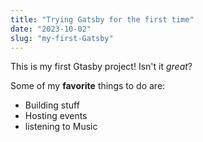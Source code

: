 ```yaml
---
title: "Trying Gatsby for the first time"
date: "2023-10-02"
slug: "my-first-Gatsby"
---
```


This is my first Gtasby project! Isn't it *great*?

Some of my **favorite** things to do are:

* Building stuff
* Hosting events
* listening to Music 